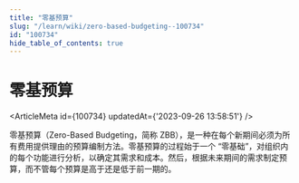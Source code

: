 ```yaml
---
title: "零基预算"
slug: "/learn/wiki/zero-based-budgeting--100734"
id: "100734"
hide_table_of_contents: true
---
```



# 零基预算

<ArticleMeta id={100734} updatedAt={'2023-09-26 13:58:51'} />
<div className='border-solid border-b border-t-0 my-4 border-[var(--ifm-color-gray-300)]' />

零基预算（Zero-Based Budgeting，简称 ZBB），是一种在每个新期间必须为所有费用提供理由的预算编制方法。零基预算的过程始于一个 “零基础”，对组织内的每个功能进行分析，以确定其需求和成本。然后，根据未来期间的需求制定预算，而不管每个预算是高于还是低于前一期的。
